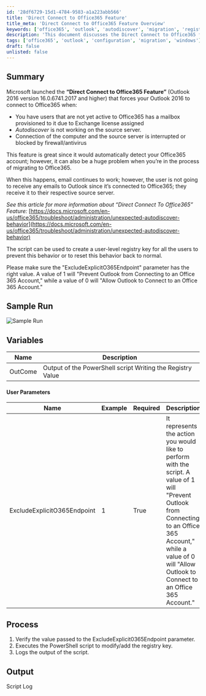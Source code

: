 ```yaml
---
id: '28df6729-15d1-4784-9583-a1a223abb566'
title: 'Direct Connect to Office365 Feature'
title_meta: 'Direct Connect to Office365 Feature Overview'
keywords: ['office365', 'outlook', 'autodiscover', 'migration', 'registry']
description: 'This document discusses the Direct Connect to Office365 feature in Outlook 2016, detailing its implications during migration to Office365, and provides a PowerShell script to manage the registry settings to prevent unwanted connections to Office365 accounts.'
tags: ['office365', 'outlook', 'configuration', 'migration', 'windows']
draft: false
unlisted: false
---
```

## Summary

Microsoft launched the **“Direct Connect to Office365 Feature”** (Outlook 2016 version 16.0.6741.2017 and higher) that forces your Outlook 2016 to connect to Office365 when:

- You have users that are not yet active to Office365 has a mailbox provisioned to it due to Exchange license assigned
- *Autodiscover* is not working on the source server.
- Connection of the computer and the source server is interrupted or blocked by firewall/antivirus

This feature is great since it would automatically detect your Office365 account; however, it can also be a huge problem when you’re in the process of migrating to Office365.

When this happens, email continues to work; however, the user is not going to receive any emails to Outlook since it’s connected to Office365; they receive it to their respective source server.

*See this article for more information about “Direct Connect To Office365” Feature:* [https://docs.microsoft.com/en-us/office365/troubleshoot/administration/unexpected-autodiscover-behavior](https://docs.microsoft.com/en-us/office365/troubleshoot/administration/unexpected-autodiscover-behavior)

The script can be used to create a user-level registry key for all the users to prevent this behavior or to reset this behavior back to normal. 

Please make sure the "ExcludeExplicitO365Endpoint" parameter has the right value. A value of 1 will "Prevent Outlook from Connecting to an Office 365 Account," while a value of 0 will "Allow Outlook to Connect to an Office 365 Account."

## Sample Run

![Sample Run](../../../static/img/Toggle---Direct-Connect-to-Office365-Feature-Param/image_1.png)

## Variables

| Name    | Description                                                  |
|---------|--------------------------------------------------------------|
| OutCome | Output of the PowerShell script Writing the Registry Value   |

#### User Parameters

| Name                       | Example | Required | Description                                                                                                                                                     |
|----------------------------|---------|----------|-----------------------------------------------------------------------------------------------------------------------------------------------------------------|
| ExcludeExplicitO365Endpoint | 1       | True     | It represents the action you would like to perform with the script. A value of 1 will "Prevent Outlook from Connecting to an Office 365 Account," while a value of 0 will "Allow Outlook to Connect to an Office 365 Account." |

## Process

1. Verify the value passed to the ExcludeExplicit0365Endpoint parameter. 
2. Executes the PowerShell script to modify/add the registry key.
3. Logs the output of the script.

## Output

Script Log












